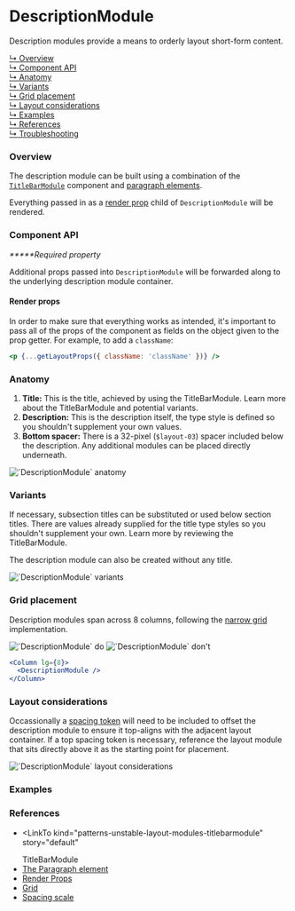 




# DescriptionModule

Description modules provide a means to orderly layout short-form content.

[↳ Overview](#overview)  
[↳ Component API](#component-api)  
[↳ Anatomy](#anatomy)  
[↳ Variants](#variants)  
[↳ Grid placement](#grid-placement)  
[↳ Layout considerations](#layout-considerations)  
[↳ Examples](#examples)  
[↳ References](#references)  
[↳ Troubleshooting](#troubleshooting)

### Overview

The description module can be built using a combination of the [`TitleBarModule`](#references) component and [paragraph elements](#references).

Everything passed in as a [render prop](#references) child of `DescriptionModule` will be rendered.

<Canvas>
  <Story
    id="patterns-unstable-layout-modules-descriptionmodule--default"
    parameters={parameters}
  />
</Canvas>

### Component API

<ArgsTable />

_**\***Required property_

Additional props passed into `DescriptionModule` will be forwarded along to the underlying description module container.

#### Render props

In order to make sure that everything works as intended, it's important to pass all of the props of the component as fields on the object given to the prop getter. For example, to add a `className`:

```jsx
<p {...getLayoutProps({ className: 'className' })} />
```

### Anatomy

1. **Title:** This is the title, achieved by using the TitleBarModule. <LinkTo kind="patterns-unstable-layout-modules-titlebarmodule" story="default" > Learn more </LinkTo> about the TitleBarModule and potential variants.
2. **Description:** This is the description itself, the type style is defined so you shouldn't supplement your own values.
3. **Bottom spacer:** There is a 32-pixel (`$layout-03`) spacer included below the description. Any additional modules can be placed directly underneath.

<img alt="`DescriptionModule` anatomy" src={anatomy} />

### Variants

If necessary, subsection titles can be substituted or used below section titles. There are values already supplied for the title type styles so you shouldn't supplement your own. Learn more by reviewing the <LinkTo kind="patterns-unstable-layout-modules-titlebarmodule" story="default" > TitleBarModule. </LinkTo>

The description module can also be created without any title.

<img alt="`DescriptionModule` variants" src={variants} />

<Source id="patterns-unstable-layout-modules-descriptionmodule--variant" />

### Grid placement

Description modules span across 8 columns, following the [narrow grid](#references) implementation.

<Row>
  <Column>
    <img alt="`DescriptionModule` do" src={doImage} />
  </Column>

  <Column>
    <img alt="`DescriptionModule` don't" src={dont} />
  </Column>
</Row>

```jsx
<Column lg={8}>
  <DescriptionModule />
</Column>
```

### Layout considerations

Occassionally a [spacing token](#references) will need to be included to offset the description module to ensure it top-aligns with the adjacent layout container. If a top spacing token is necessary, reference the layout module that sits directly above it as the starting point for placement.

<img
  alt="`DescriptionModule` layout considerations"
  src={layoutConsiderations}
/>

### Examples

<Row>
  <Detail />
</Row>

### References

- <LinkTo
    kind="patterns-unstable-layout-modules-titlebarmodule"
    story="default"
  >
    TitleBarModule
  </LinkTo>
- [The Paragraph element](https://developer.mozilla.org/en-US/docs/Web/HTML/Element/p)
- [Render Props](https://reactjs.org/docs/render-props.html)
- [Grid](https://react.carbondesignsystem.com/?path=/docs/grid--narrow)
- [Spacing scale](https://carbondesignsystem.com/guidelines/spacing/overview#spacing-scale)

<Troubleshooting />
